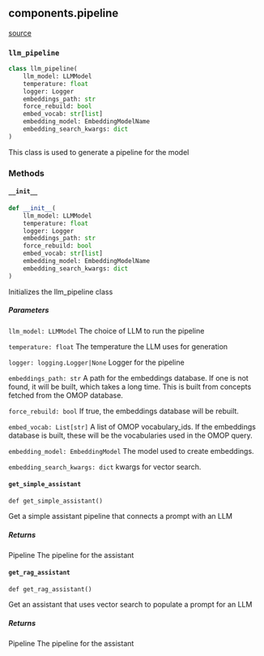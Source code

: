 ## components.pipeline
[source](https://github.com/Health-Informatics-UoN/lettuce/tree/main/Lettuce/components/pipeline.py)
### `llm_pipeline`
```python
class llm_pipeline(
	llm_model: LLMModel
	temperature: float
	logger: Logger
	embeddings_path: str
	force_rebuild: bool
	embed_vocab: str[list]
	embedding_model: EmbeddingModelName
	embedding_search_kwargs: dict
)
```

This class is used to generate a pipeline for the model
### Methods

#### `__init__`
```python
def __init__(
	llm_model: LLMModel
	temperature: float
	logger: Logger
	embeddings_path: str
	force_rebuild: bool
	embed_vocab: str[list]
	embedding_model: EmbeddingModelName
	embedding_search_kwargs: dict
)
```

Initializes the llm_pipeline class

##### Parameters
`llm_model: LLMModel` The choice of LLM to run the pipeline

`temperature: float`
    The temperature the LLM uses for generation

`logger: logging.Logger|None`
    Logger for the pipeline

`embeddings_path: str`
    A path for the embeddings database. If one is not found,
    it will be built, which takes a long time. This is built
    from concepts fetched from the OMOP database.

`force_rebuild: bool`
    If true, the embeddings database will be rebuilt.

`embed_vocab: List[str]`
    A list of OMOP vocabulary_ids. If the embeddings database is
    built, these will be the vocabularies used in the OMOP query.

`embedding_model: EmbeddingModel`
    The model used to create embeddings.

`embedding_search_kwargs: dict`
    kwargs for vector search.

#### `get_simple_assistant`
```
def get_simple_assistant()
```

Get a simple assistant pipeline that connects a prompt with an LLM

##### Returns
Pipeline
    The pipeline for the assistant

#### `get_rag_assistant`
```
def get_rag_assistant()
```

Get an assistant that uses vector search to populate a prompt for an LLM

##### Returns
Pipeline
    The pipeline for the assistant
